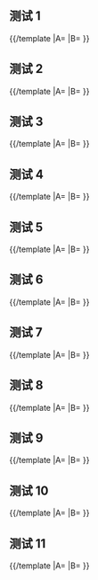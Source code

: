 {{Testcases notice}}

== 测试 1 ==
{{/template
|A={{Chembox
| Name =  水
| ImageFileL1 = Water-2D-labelled.png
| ImageSizeL1 = 120px
| ImageFileR1 = Water molecule 3D.svg
| ImageSizeR1 = 100px
| ImageNameR1 = 水分子的空间填充模型
| IUPACName = 氧烷 (oxidane)
| Section1 = {{Chembox Identifiers
| ChEMBL_Ref = {{ebicite|correct|EBI}}
| ChEMBL = 1098659
| StdInChI_Ref = {{stdinchicite|correct|chemspider}}
| StdInChI = 1S/H2O/h1H2
| StdInChIKey_Ref = {{stdinchicite|correct|chemspider}}
| StdInChIKey = XLYOFNOQVPJJNP-UHFFFAOYSA-N
| SMILES = O
| CASNo = 7732-18-5
| CASNo_Ref = {{cascite|correct|CAS}}
| PubChem = 962
| ChemSpiderID_Ref = {{chemspidercite|correct|chemspider}}
| ChemSpiderID = 937
| ChEBI_Ref = {{ebicite|correct|EBI}}
| ChEBI = 15377
| RTECS = ZC0110000
| UNII_Ref = {{fdacite|correct|FDA}}
| UNII = 059QF0KO0R
| Gmelin = 117
| Beilstein = 3587155
| TestIsArticle = yes
  }}
}}
|B={{Chembox<!-- 本測試著重在Chembox Identifiers/sandbox，因此只有下方會改為 Chembox Identifiers/sandbox -->
| Name =  水
| ImageFileL1 = Water-2D-labelled.png
| ImageSizeL1 = 120px
| ImageFileR1 = Water molecule 3D.svg
| ImageSizeR1 = 100px
| ImageNameR1 = 水分子的空间填充模型
| IUPACName = 氧烷 (oxidane)<!--





++++++++++++++++    測試重點   ++++++++++++++++
+++++   {{Chembox Identifiers/sandbox}}   +++++




-->
| Section1 = {{Chembox Identifiers/sandbox
| ChEMBL_Ref = {{ebicite|correct|EBI}}
| ChEMBL = 1098659
| StdInChI_Ref = {{stdinchicite|correct|chemspider}}
| StdInChI = 1S/H2O/h1H2
| StdInChIKey_Ref = {{stdinchicite|correct|chemspider}}
| StdInChIKey = XLYOFNOQVPJJNP-UHFFFAOYSA-N
| SMILES = O
| CASNo = 7732-18-5
| CASNo_Ref = {{cascite|correct|CAS}}
| PubChem = 962
| ChemSpiderID_Ref = {{chemspidercite|correct|chemspider}}
| ChemSpiderID = 937
| ChEBI_Ref = {{ebicite|correct|EBI}}
| ChEBI = 15377
| RTECS = ZC0110000
| UNII_Ref = {{fdacite|correct|FDA}}
| UNII = 059QF0KO0R
| Gmelin = 117
| Beilstein = 3587155
| TestIsArticle = yes
  }}
}}
}}

== 测试 2 ==
{{/template
|A={{Chembox
| Name = 碳酸钠
| NameEn = Sodium carbonate
| ImageFileL1 = Sodium carbonate.svg
| ImageSizeL1 = 80px
| ImageNameL1 = Skeletal formula of sodium carbonate
| ImageFileR1 = Sodium-carbonate-xtal-3D-SF-C.png
| ImageSizeR1 = 120px
| ImageNameR1 = Space-filling model of sodium carbonate
| ImageFile2 = Uhličitan sodný.JPG
| ImageName2 = Sample of sodium carbonate
| OtherNames = 苏打、纯碱、洗涤碱、碱（生活常用）、石鹼、鹼粉、食用鹼、鹼麵
| Section1 = {{Chembox Identifiers
| CASNo = 497-19-8
| CASNo_Comment = 无水
| CASNo_Ref = {{cascite|correct|CAS}}
| CASNo1 = 5968-11-6
| CASNo1_Comment = 一水
| CASNo1_Ref = {{cascite|correct|CAS}}
| CASNo2 = 6132-02-1
| CASNo2_Comment = 十水
| CASNo2_Ref = {{cascite|correct|CAS}}
|  RTECS  =  VZ4050000
|  PubChem  =  10340
|  ChEMBL  =  186314
|  ChEMBL_Ref  = {{ebicite|correct|EBI}}|  ChemSpiderID  =  9916
|  ChemSpiderID_Ref  = {{chemspidercite|correct|chemspider}}|  EC_number  =  207-838-8
|  UNII  =  45P3261C7T
|  UNII_Ref  = {{fdacite|correct|FDA}}|  InChI  =  1/NaHCO3.2Na/c2-1(3)4;;/h(H2,2,3,4);;/q;2*+1/p-2
|  InChIKey  =  CDBYLPFSWZWCQE-NUQVWONBAP
|  ChEBI  =  29377
|  ChEBI_Ref  = {{ebicite|correct|EBI}}|  SMILES  =  [Na+].[Na+].[O-]C([O-])=O
|  StdInChI_Ref  = {{stdinchicite|correct|chemspider}}|  StdInChI  =  1S/CH2O3.2Na/c2-1(3)4;;/h(H2,2,3,4);;/q;2*+1/p-2
|  StdInChIKey_Ref  = {{stdinchicite|correct|chemspider}}|  StdInChIKey  =  CDBYLPFSWZWCQE-UHFFFAOYSA-L
| TestIsArticle = yes
}}
}}
|B={{Chembox<!--本測試著重在Chembox Identifiers/sandbox，因此只有下方會改為 Chembox Identifiers/sandbox -->
| Name = 碳酸钠
| NameEn = Sodium carbonate
| ImageFileL1 = Sodium carbonate.svg
| ImageSizeL1 = 80px
| ImageNameL1 = Skeletal formula of sodium carbonate
| ImageFileR1 = Sodium-carbonate-xtal-3D-SF-C.png
| ImageSizeR1 = 120px
| ImageNameR1 = Space-filling model of sodium carbonate
| ImageFile2 = Uhličitan sodný.JPG
| ImageName2 = Sample of sodium carbonate
| OtherNames = 苏打、纯碱、洗涤碱、碱（生活常用）、石鹼、鹼粉、食用鹼、鹼麵<!--




++++++++++++++++    測試重點   ++++++++++++++++
+++++   {{Chembox Identifiers/sandbox}}   +++++




-->| Section1 = {{Chembox Identifiers/sandbox
| CASNo = 497-19-8
| CASNo_Comment = 无水
| CASNo_Ref = {{cascite|correct|CAS}}
| CASNo1 = 5968-11-6
| CASNo1_Comment = 一水
| CASNo1_Ref = {{cascite|correct|CAS}}
| CASNo2 = 6132-02-1
| CASNo2_Comment = 十水
| CASNo2_Ref = {{cascite|correct|CAS}}
|  RTECS  =  VZ4050000
|  PubChem  =  10340
|  ChEMBL  =  186314
|  ChEMBL_Ref  = {{ebicite|correct|EBI}}|  ChemSpiderID  =  9916
|  ChemSpiderID_Ref  = {{chemspidercite|correct|chemspider}}|  EC_number  =  207-838-8
|  UNII  =  45P3261C7T
|  UNII_Ref  = {{fdacite|correct|FDA}}|  InChI  =  1/NaHCO3.2Na/c2-1(3)4;;/h(H2,2,3,4);;/q;2*+1/p-2
|  InChIKey  =  CDBYLPFSWZWCQE-NUQVWONBAP
|  ChEBI  =  29377
|  ChEBI_Ref  = {{ebicite|correct|EBI}}|  SMILES  =  [Na+].[Na+].[O-]C([O-])=O
|  StdInChI_Ref  = {{stdinchicite|correct|chemspider}}|  StdInChI  =  1S/CH2O3.2Na/c2-1(3)4;;/h(H2,2,3,4);;/q;2*+1/p-2
|  StdInChIKey_Ref  = {{stdinchicite|correct|chemspider}}|  StdInChIKey  =  CDBYLPFSWZWCQE-UHFFFAOYSA-L
| TestIsArticle = yes
}}
}}
}}

== 测试 3 ==
{{/template
|A={{Chembox
| Name = 娜娜奇的香味分子
| Section1 = {{Chembox Identifiers| TestIsArticle = yes}}
}}
|B={{Chembox<!--本測試著重在Chembox Identifiers/sandbox，因此只有下方會改為 Chembox Identifiers/sandbox -->
| Name = 娜娜奇的香味分子<!--




++++++++++++++++    測試重點   ++++++++++++++++
+++++   {{Chembox Identifiers/sandbox}}   +++++




-->| Section1 = {{Chembox Identifiers/sandbox| TestIsArticle = yes}}
}}
}}

== 测试 4 ==
{{/template
|A={{Chembox
| Name = 不註冊CAS號的物質
| Section1 = {{Chembox Identifiers| TestIsArticle = yes
| CASNo1 = none
}}
}}
|B={{Chembox<!--本測試著重在Chembox Identifiers/sandbox，因此只有下方會改為 Chembox Identifiers/sandbox -->
| Name = 不註冊CAS號的物質<!--




++++++++++++++++    測試重點   ++++++++++++++++
+++++   {{Chembox Identifiers/sandbox}}   +++++




-->| Section1 = {{Chembox Identifiers/sandbox| TestIsArticle = yes
| CASNo1 = none
}}
}}
}}

== 测试 5 ==
{{/template
|A={{Chembox
| Name = 空氣
| Section1 = {{Chembox Identifiers| TestIsArticle = yes
| CASNo1 = 132259-10-0
}}
}}
|B={{Chembox<!--本測試著重在Chembox Identifiers/sandbox，因此只有下方會改為 Chembox Identifiers/sandbox -->
| Name = 空氣<!--




++++++++++++++++    測試重點   ++++++++++++++++
+++++   {{Chembox Identifiers/sandbox}}   +++++




-->| Section1 = {{Chembox Identifiers/sandbox| TestIsArticle = yes
| CASNo1 = 132259-10-0
}}
}}
}}
== 测试 6 ==
{{/template
|A={{Chembox
| Name = 零號物質
| Section1 = {{Chembox Identifiers| TestIsArticle = yes
| CASNo = 00-00-0
| CASNo_comment = <br/>0000-00-0 （長型
}}
}}
|B={{Chembox<!--本測試著重在Chembox Identifiers/sandbox，因此只有下方會改為 Chembox Identifiers/sandbox -->
| Name = 零號物質<!--




++++++++++++++++    測試重點   ++++++++++++++++
+++++   {{Chembox Identifiers/sandbox}}   +++++




-->| Section1 = {{Chembox Identifiers/sandbox| TestIsArticle = yes
| CASNo = 00-00-0
| CASNo_comment = <br/>0000-00-0 （長型
}}
}}
}}
== 测试 7 ==
{{/template
|A={{Chembox
| Name = 零號物質X
| Section1 = {{Chembox Identifiers| TestIsArticle = yes
| CASNos = 0000-00-0<br/>00000-00-0 （超長型）
}}
}}
|B={{Chembox<!--本測試著重在Chembox Identifiers/sandbox，因此只有下方會改為 Chembox Identifiers/sandbox -->
| Name = 零號物質X<!--




++++++++++++++++    測試重點   ++++++++++++++++
+++++   {{Chembox Identifiers/sandbox}}   +++++




-->| Section1 = {{Chembox Identifiers/sandbox| TestIsArticle = yes
| CASNos = 0000-00-0<br/>00000-00-0 （超長型）
}}
}}
}}
== 测试 8 ==
{{/template
|A={{Chembox
| Name = 十六進制物質
| Section1 = {{Chembox Identifiers| TestIsArticle = yes
| CASNo = FF-FF-F
| CASNo1 = 7F-77-B
}}
}}
|B={{Chembox<!--本測試著重在Chembox Identifiers/sandbox，因此只有下方會改為 Chembox Identifiers/sandbox -->
| Name = 十六進制物質<!--




++++++++++++++++    測試重點   ++++++++++++++++
+++++   {{Chembox Identifiers/sandbox}}   +++++




-->| Section1 = {{Chembox Identifiers/sandbox| TestIsArticle = yes
| CASNo = FF-FF-F
| CASNo1 = 7F-77-B
}}
}}
}}
== 测试 9 ==
{{/template
|A={{Chembox
| Name = 十六進制物質
| Section1 = {{Chembox Identifiers| TestIsArticle = yes
| CASNo = 测试9
| CASNo1 = 测试9
}}
}}
|B={{Chembox<!--本測試著重在Chembox Identifiers/sandbox，因此只有下方會改為 Chembox Identifiers/sandbox -->
| Name = 十六進制物質<!--




++++++++++++++++    測試重點   ++++++++++++++++
+++++   {{Chembox Identifiers/sandbox}}   +++++




-->| Section1 = {{Chembox Identifiers/sandbox| TestIsArticle = yes
| CASNo = 测试9
| CASNo1 = 测试9
}}
}}
}}
== 测试 10 ==
{{/template
|A={{Chembox
| Name = 十六進制物質
| Section1 = {{Chembox Identifiers| TestIsArticle = yes
| CASNo = 我是無效值 哈哈
| CASNo1 = 暫無
}}
}}
|B={{Chembox<!--本測試著重在Chembox Identifiers/sandbox，因此只有下方會改為 Chembox Identifiers/sandbox -->
| Name = 十六進制物質<!--




++++++++++++++++    測試重點   ++++++++++++++++
+++++   {{Chembox Identifiers/sandbox}}   +++++




-->| Section1 = {{Chembox Identifiers/sandbox| TestIsArticle = yes
| CASNo = 我是無效值 哈哈
| CASNo1 = 暫無
}}
}}
}}
== 测试 11 ==
{{/template
|A={{Chembox
| Name = CAS0
| Section1 = {{Chembox Identifiers| TestIsArticle = yes
| CAS = 00-00-0
}}
}}
|B={{Chembox<!--本測試著重在Chembox Identifiers/sandbox，因此只有下方會改為 Chembox Identifiers/sandbox -->
| Name = CAS0<!--




++++++++++++++++    測試重點   ++++++++++++++++
+++++   {{Chembox Identifiers/sandbox}}   +++++




-->| Section1 = {{Chembox Identifiers/sandbox| TestIsArticle = yes
| CAS = 00-00-0
}}
}}
}}